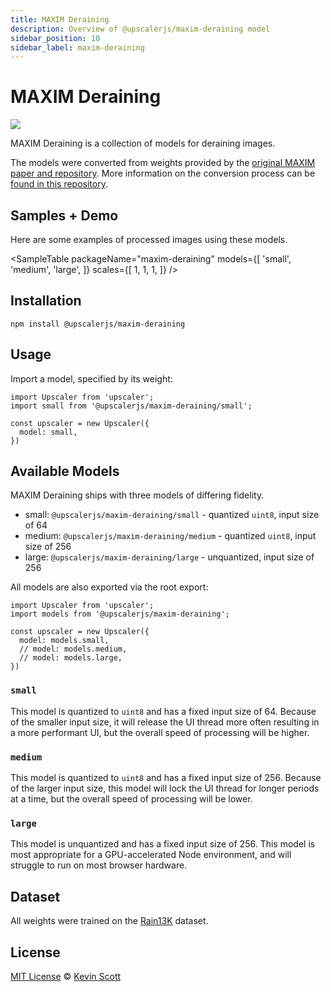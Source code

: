 ```yaml
---
title: MAXIM Deraining
description: Overview of @upscalerjs/maxim-deraining model
sidebar_position: 10
sidebar_label: maxim-deraining
---
```


# MAXIM Deraining

[![](https://data.jsdelivr.com/v1/package/npm/@upscalerjs/maxim-deraining/badge)](https://www.jsdelivr.com/package/npm/@upscalerjs/maxim-deraining)

MAXIM Deraining is a collection of models for deraining images.

The models were converted from weights provided by the [original MAXIM paper and repository](https://github.com/google-research/maxim). More information on the conversion process can be [found in this repository](https://github.com/upscalerjs/maxim).

## Samples + Demo

Here are some examples of processed images using these models.


<SampleTable
  packageName="maxim-deraining"
  models={[
    'small',
    'medium',
    'large',
  ]}
  scales={[
    1,
    1,
    1,
  ]}
/>


<ModelExample model="maxim-deraining" />


## Installation

```
npm install @upscalerjs/maxim-deraining
```

## Usage

Import a model, specified by its weight:

```
import Upscaler from 'upscaler';
import small from '@upscalerjs/maxim-deraining/small';

const upscaler = new Upscaler({
  model: small,
})
```

## Available Models

MAXIM Deraining ships with three models of differing fidelity.

- small: `@upscalerjs/maxim-deraining/small` - quantized `uint8`, input size of 64
- medium: `@upscalerjs/maxim-deraining/medium` - quantized `uint8`, input size of 256
- large: `@upscalerjs/maxim-deraining/large` - unquantized, input size of 256

All models are also exported via the root export:

```
import Upscaler from 'upscaler';
import models from '@upscalerjs/maxim-deraining';

const upscaler = new Upscaler({
  model: models.small,
  // model: models.medium,
  // model: models.large,
})
```

### `small`

This model is quantized to `uint8` and has a fixed input size of 64. Because of the smaller input size, it will release the UI thread more often resulting in a more performant UI, but the overall speed of processing will be higher.

### `medium`

This model is quantized to `uint8` and has a fixed input size of 256. Because of the larger input size, this model will lock the UI thread for longer periods at a time, but the overall speed of processing will be lower.

### `large`

This model is unquantized and has a fixed input size of 256. This model is most appropriate for a GPU-accelerated Node environment, and will struggle to run on most browser hardware.


## Dataset
All weights were trained on the [Rain13K](https://paperswithcode.com/dataset/synthetic-rain-datasets) dataset.

## License

[MIT License](https://oss.ninja/mit/developit/) © [Kevin Scott](https://thekevinscott.com)

